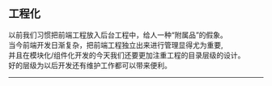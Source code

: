 
<Meta title="React/1 前端发展趋势/1.2 工程化" />

## 工程化

以前我们习惯把前端工程放入后台工程中，给人一种“附属品”的假象。  
当今前端开发日渐复杂，把前端工程独立出来进行管理显得尤为重要,  
并且在模块化/组件化开发的今天我们还要更加注重工程的目录层级的设计。  
好的层级为以后开发还有维护工作都可以带来便利。

---
